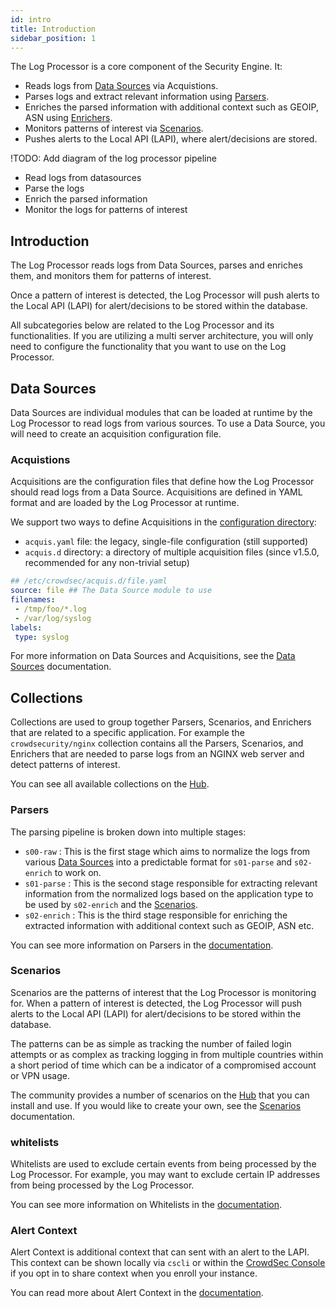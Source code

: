 ```yaml
---
id: intro
title: Introduction
sidebar_position: 1
---
```


The Log Processor is a core component of the Security Engine. It:

- Reads logs from [Data Sources](log_processor/data_sources/introduction.md) via Acquistions.
- Parses logs and extract relevant information using [Parsers](log_processor/parsers/introduction.mdx).
- Enriches the parsed information with additional context such as GEOIP, ASN using [Enrichers](log_processor/parsers/enricher.md).  
- Monitors patterns of interest via [Scenarios](log_processor/scenarios/introduction.mdx).
- Pushes alerts to the Local API (LAPI), where alert/decisions are stored.

!TODO: Add diagram of the log processor pipeline
- Read logs from datasources
- Parse the logs
- Enrich the parsed information
- Monitor the logs for patterns of interest


## Introduction

The Log Processor reads logs from Data Sources, parses and enriches them, and monitors them for patterns of interest.

Once a pattern of interest is detected, the Log Processor will push alerts to the Local API (LAPI) for alert/decisions to be stored within the database.

All subcategories below are related to the Log Processor and its functionalities. If you are utilizing a multi server architecture, you will only need to configure the functionality that you want to use on the Log Processor.

## Data Sources

Data Sources are individual modules that can be loaded at runtime by the Log Processor to read logs from various sources. To use a Data Source, you will need to create an acquisition configuration file.

### Acquistions

Acquisitions are the configuration files that define how the Log Processor should read logs from a Data Source. Acquisitions are defined in YAML format and are loaded by the Log Processor at runtime.

We support two ways to define Acquisitions in the [configuration directory](/u/troubleshooting/security_engine#where-is-configuration-stored):

- `acquis.yaml` file: the legacy, single-file configuration (still supported)
- `acquis.d` directory: a directory of multiple acquisition files (since v1.5.0, recommended for any non-trivial setup)

```yaml title="Example Acquisition Configuration"
## /etc/crowdsec/acquis.d/file.yaml
source: file ## The Data Source module to use
filenames:
 - /tmp/foo/*.log
 - /var/log/syslog
labels:
 type: syslog
```

For more information on Data Sources and Acquisitions, see the [Data Sources](log_processor/data_sources/introduction.md) documentation.

## Collections

Collections are used to group together Parsers, Scenarios, and Enrichers that are related to a specific application. For example the `crowdsecurity/nginx` collection contains all the Parsers, Scenarios, and Enrichers that are needed to parse logs from an NGINX web server and detect patterns of interest.

You can see all available collections on the [Hub](https://app.crowdsec.net/hub/collections).

### Parsers

The parsing pipeline is broken down into multiple stages:

- `s00-raw` : This is the first stage which aims to normalize the logs from various [Data Sources](log_processor/data_sources/introduction.md) into a predictable format for `s01-parse` and `s02-enrich` to work on.
- `s01-parse` : This is the second stage responsible for extracting relevant information from the normalized logs based on the application type to be used by `s02-enrich` and the [Scenarios](log_processor/scenarios/introduction.mdx).
- `s02-enrich` : This is the third stage responsible for enriching the extracted information with additional context such as GEOIP, ASN etc.

You can see more information on Parsers in the [documentation](log_processor/parsers/introduction.mdx).

### Scenarios

Scenarios are the patterns of interest that the Log Processor is monitoring for. When a pattern of interest is detected, the Log Processor will push alerts to the Local API (LAPI) for alert/decisions to be stored within the database.

The patterns can be as simple as tracking the number of failed login attempts or as complex as tracking logging in from multiple countries within a short period of time which can be a indicator of a compromised account or VPN usage.

The community provides a number of scenarios on the [Hub](https://hub.crowdsec.net/) that you can install and use. If you would like to create your own, see the [Scenarios](log_processor/scenarios/introduction.mdx) documentation.

### whitelists

Whitelists are used to exclude certain events from being processed by the Log Processor. For example, you may want to exclude certain IP addresses from being processed by the Log Processor.

You can see more information on Whitelists in the [documentation](log_processor/whitelist/introduction.md).

### Alert Context

Alert Context is additional context that can sent with an alert to the LAPI. This context can be shown locally via `cscli` or within the [CrowdSec Console](https://app.crowdsec.net/signup) if you opt in to share context when you enroll your instance.

You can read more about Alert Context in the [documentation](log_processor/alert_context/intro.md).
